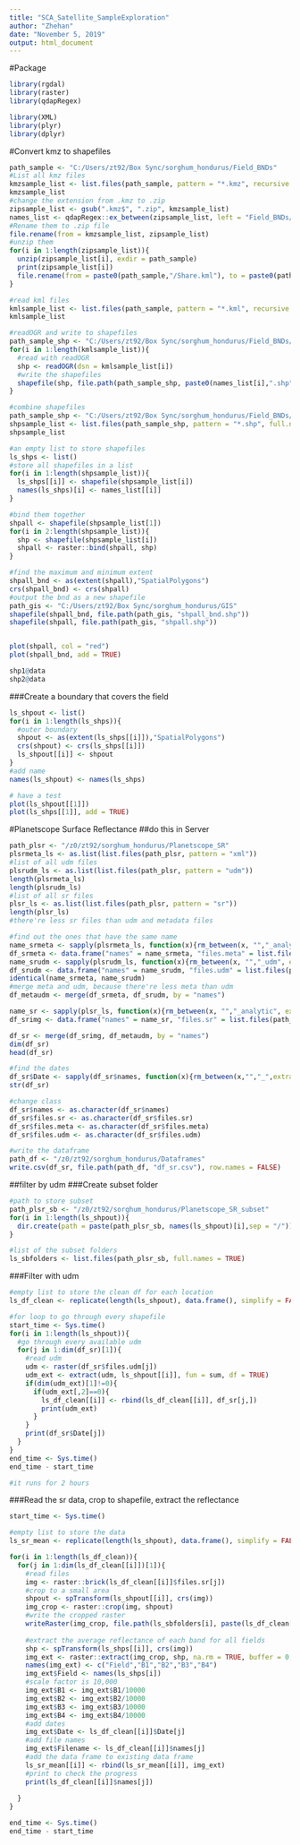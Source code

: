 ```yaml
---
title: "SCA_Satellite_SampleExploration"
author: "Zhehan"
date: "November 5, 2019"
output: html_document
---
```


#Package
```r
library(rgdal)
library(raster)
library(qdapRegex)

library(XML)
library(plyr)
library(dplyr)
```

#Convert kmz to shapefiles 
```r
path_sample <- "C:/Users/zt92/Box Sync/sorghum_hondurus/Field_BNDs"
#List all kmz files
kmzsample_list <- list.files(path_sample, pattern = "*.kmz", recursive = TRUE, full.names = TRUE)
kmzsample_list
#change the extension from .kmz to .zip
zipsample_list <- gsub(".kmz$", ".zip", kmzsample_list)
names_list <- qdapRegex::ex_between(zipsample_list, left = "Field_BNDs/",right = ".zip")
#Rename them to .zip file 
file.rename(from = kmzsample_list, zipsample_list)
#unzip them
for(i in 1:length(zipsample_list)){
  unzip(zipsample_list[i], exdir = path_sample)
  print(zipsample_list[i])
  file.rename(from = paste0(path_sample,"/Share.kml"), to = paste0(path_sample,"/",names_list[[i]],".kml"))
}

#read kml files 
kmlsample_list <- list.files(path_sample, pattern = "*.kml", recursive = TRUE, full.names = TRUE)
kmlsample_list

#readOGR and write to shapefiles 
path_sample_shp <- "C:/Users/zt92/Box Sync/sorghum_hondurus/Field_BNDs/shapefiles"
for(i in 1:length(kmlsample_list)){
  #read with readOGR
  shp <- readOGR(dsn = kmlsample_list[i])
  #write the shapefiles
  shapefile(shp, file.path(path_sample_shp, paste0(names_list[i],".shp")))
}

#combine shapefiles 
path_sample_shp <- "C:/Users/zt92/Box Sync/sorghum_hondurus/Field_BNDs/shapefiles"
shpsample_list <- list.files(path_sample_shp, pattern = "*.shp", full.names = TRUE)
shpsample_list

#an empty list to store shapefiles 
ls_shps <- list()
#store all shapefiles in a list
for(i in 1:length(shpsample_list)){
  ls_shps[[i]] <- shapefile(shpsample_list[i])
  names(ls_shps)[i] <- names_list[[i]]
}

#bind them together 
shpall <- shapefile(shpsample_list[1])
for(i in 2:length(shpsample_list)){
  shp <- shapefile(shpsample_list[i])
  shpall <- raster::bind(shpall, shp)
}

#find the maximum and minimum extent
shpall_bnd <- as(extent(shpall),"SpatialPolygons")
crs(shpall_bnd) <- crs(shpall)
#output the bnd as a new shapefile
path_gis <- "C:/Users/zt92/Box Sync/sorghum_hondurus/GIS"
shapefile(shpall_bnd, file.path(path_gis, "shpall_bnd.shp"))
shapefile(shpall, file.path(path_gis, "shpall.shp"))


plot(shpall, col = "red")
plot(shpall_bnd, add = TRUE)

shp1@data
shp2@data


```
###Create a boundary that covers the field 
```r
ls_shpout <- list()
for(i in 1:length(ls_shps)){
  #outer boundary 
  shpout <- as(extent(ls_shps[[i]]),"SpatialPolygons")
  crs(shpout) <- crs(ls_shps[[i]])
  ls_shpout[[i]] <- shpout 
}
#add name 
names(ls_shpout) <- names(ls_shps)

# have a test
plot(ls_shpout[[1]])
plot(ls_shps[[1]], add = TRUE)

```


#Planetscope Surface Reflectance
##do this in Server
```r
path_plsr <- "/z0/zt92/sorghum_hondurus/Planetscope_SR"
plsrmeta_ls <- as.list(list.files(path_plsr, pattern = "xml"))
#list of all udm files
plsrudm_ls <- as.list(list.files(path_plsr, pattern = "udm"))  
length(plsrmeta_ls)
length(plsrudm_ls)
#list of all sr files
plsr_ls <- as.list(list.files(path_plsr, pattern = "sr"))
length(plsr_ls)
#there're less sr files than udm and metadata files 

#find out the ones that have the same name
name_srmeta <- sapply(plsrmeta_ls, function(x){rm_between(x, "","_analytic", extract = TRUE)[[1]][1]})
df_srmeta <- data.frame("names" = name_srmeta, "files.meta" = list.files(path_plsr, pattern = "xml", full.names = TRUE))
name_srudm <- sapply(plsrudm_ls, function(x){rm_between(x, "","_udm", extract = TRUE)[[1]][1]})
df_srudm <- data.frame("names" = name_srudm, "files.udm" = list.files(path_plsr, pattern = "udm", full.names = TRUE))
identical(name_srmeta, name_srudm)
#merge meta and udm, because there're less meta than udm 
df_metaudm <- merge(df_srmeta, df_srudm, by = "names")

name_sr <- sapply(plsr_ls, function(x){rm_between(x, "","_analytic", extract = TRUE)[[1]][1]}) 
df_srimg <- data.frame("names" = name_sr, "files.sr" = list.files(path_plsr, pattern = "sr", full.names = TRUE))

df_sr <- merge(df_srimg, df_metaudm, by = "names")
dim(df_sr)
head(df_sr)

#find the dates 
df_sr$Date <- sapply(df_sr$names, function(x){rm_between(x,"","_",extract = TRUE)[[1]][1]})
str(df_sr)

#change class
df_sr$names <- as.character(df_sr$names)
df_sr$files.sr <- as.character(df_sr$files.sr)
df_sr$files.meta <- as.character(df_sr$files.meta)
df_sr$files.udm <- as.character(df_sr$files.udm)

#write the dataframe 
path_df <- "/z0/zt92/sorghum_hondurus/Dataframes"
write.csv(df_sr, file.path(path_df, "df_sr.csv"), row.names = FALSE)
```

##filter by udm 
###Create subset folder
```r
#path to store subset 
path_plsr_sb <- "/z0/zt92/sorghum_hondurus/Planetscope_SR_subset"
for(i in 1:length(ls_shpout)){
  dir.create(path = paste(path_plsr_sb, names(ls_shpout)[i],sep = "/"))
}

#list of the subset folders 
ls_sbfolders <- list.files(path_plsr_sb, full.names = TRUE)
```

###Filter with udm   
```r
#empty list to store the clean df for each location 
ls_df_clean <- replicate(length(ls_shpout), data.frame(), simplify = FALSE)

#for loop to go through every shapefile 
start_time <- Sys.time()
for(i in 1:length(ls_shpout)){
  #go through every available udm 
  for(j in 1:dim(df_sr)[1]){
    #read udm 
    udm <- raster(df_sr$files.udm[j])
    udm_ext <- extract(udm, ls_shpout[[i]], fun = sum, df = TRUE)
    if(dim(udm_ext)[1]!=0){
      if(udm_ext[,2]==0){
        ls_df_clean[[i]] <- rbind(ls_df_clean[[i]], df_sr[j,])
        print(udm_ext)
      }
    }
    print(df_sr$Date[j])
  }
}
end_time <- Sys.time()
end_time - start_time

#it runs for 2 hours 
```

###Read the sr data, crop to shapefile, extract the reflectance
```r
start_time <- Sys.time()

#empty list to store the data
ls_sr_mean <- replicate(length(ls_shpout), data.frame(), simplify = FALSE)

for(i in 1:length(ls_df_clean)){
  for(j in 1:dim(ls_df_clean[[i]])[1]){
    #read files 
    img <- raster::brick(ls_df_clean[[i]]$files.sr[j])
    #crop to a small area
    shpout <- spTransform(ls_shpout[[i]], crs(img))
    img_crop <- raster::crop(img, shpout)
    #write the cropped raster
    writeRaster(img_crop, file.path(ls_sbfolders[i], paste(ls_df_clean[[i]]$names[j], "subset.tif",sep = "_")))
    
    #extract the average reflectance of each band for all fields 
    shp <- spTransform(ls_shps[[i]], crs(img))
    img_ext <- raster::extract(img_crop, shp, na.rm = TRUE, buffer = 0, df = TRUE, fun = mean)
    names(img_ext) <- c("Field","B1","B2","B3","B4")
    img_ext$Field <- names(ls_shps[i])
    #scale factor is 10,000
    img_ext$B1 <- img_ext$B1/10000
    img_ext$B2 <- img_ext$B2/10000
    img_ext$B3 <- img_ext$B3/10000
    img_ext$B4 <- img_ext$B4/10000
    #add dates 
    img_ext$Date <- ls_df_clean[[i]]$Date[j]
    #add file names 
    img_ext$Filename <- ls_df_clean[[i]]$names[j]
    #add the data frame to existing data frame 
    ls_sr_mean[[i]] <- rbind(ls_sr_mean[[i]], img_ext)
    #print to check the progress
    print(ls_df_clean[[i]]$names[j])
    
  }
}

end_time <- Sys.time()
end_time - start_time

```

